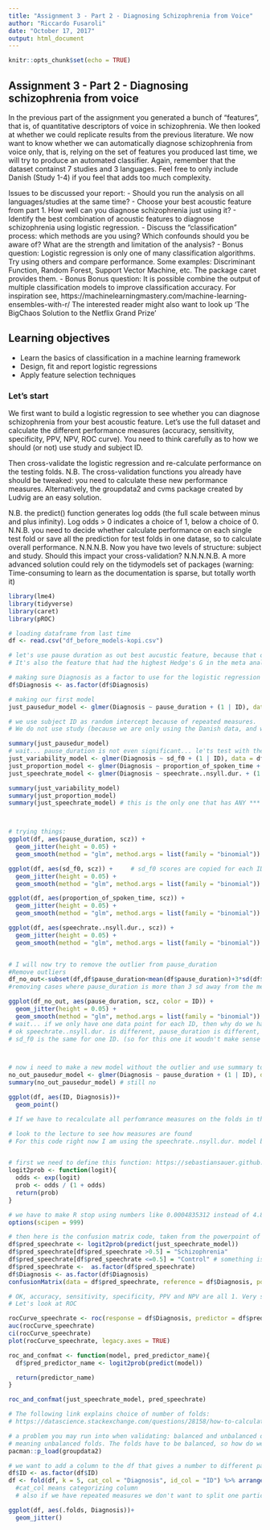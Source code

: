 ```yaml
---
title: "Assignment 3 - Part 2 - Diagnosing Schizophrenia from Voice"
author: "Riccardo Fusaroli"
date: "October 17, 2017"
output: html_document
---
```


```r
knitr::opts_chunk$set(echo = TRUE)
```

## Assignment 3 - Part 2 - Diagnosing schizophrenia from voice

In the previous part of the assignment you generated a bunch of "features", that is, of quantitative descriptors of voice in schizophrenia. We then looked at whether we could replicate results from the previous literature.
We now want to know whether we can automatically diagnose schizophrenia from voice only, that is, relying on the set of features you produced last time, we will try to produce an automated classifier.
Again, remember that the dataset containst 7 studies and 3 languages. Feel free to only include Danish (Study 1-4) if you feel that adds too much complexity.

Issues to be discussed your report:
- Should you run the analysis on all languages/studies at the same time? 
- Choose your best acoustic feature from part 1. How well can you diagnose schizophrenia just using it?
- Identify the best combination of acoustic features to diagnose schizophrenia using logistic regression.
- Discuss the "classification" process: which methods are you using? Which confounds should you be aware of? What are the strength and limitation of the analysis?
- Bonus question: Logistic regression is only one of many classification algorithms. Try using others and compare performance. Some examples: Discriminant Function, Random Forest, Support Vector Machine, etc. The package caret provides them. 
- Bonus Bonus question: It is possible combine the output of multiple  classification models to improve classification accuracy. For inspiration see,
https://machinelearningmastery.com/machine-learning-ensembles-with-r/
 The interested reader might also want to look up 'The BigChaos Solution to the Netflix Grand Prize'

## Learning objectives
- Learn the basics of classification in a machine learning framework
- Design, fit and report logistic regressions
- Apply feature selection techniques

### Let's start

We first want to build a logistic regression to see whether you can diagnose schizophrenia from your best acoustic feature. Let's use the full dataset and calculate the different performance measures (accuracy, sensitivity, specificity, PPV, NPV, ROC curve). You need to think carefully as to how we should (or not) use study and subject ID.

Then cross-validate the logistic regression and re-calculate performance on the testing folds. N.B. The cross-validation functions you already have should be tweaked: you need to calculate these new performance measures. Alternatively, the groupdata2 and cvms package created by Ludvig are an easy solution. 

N.B. the predict() function generates log odds (the full scale between minus and plus infinity). Log odds > 0 indicates a choice of 1, below a choice of 0.
N.N.B. you need to decide whether calculate performance on each single test fold or save all the prediction for test folds in one datase, so to calculate overall performance.
N.N.N.B. Now you have two levels of structure: subject and study. Should this impact your cross-validation?
N.N.N.N.B. A more advanced solution could rely on the tidymodels set of packages (warning: Time-consuming to learn as the documentation is sparse, but totally worth it)



```r
library(lme4)
library(tidyverse)
library(caret)
library(pROC)

# loading dataframe from last time
df <- read.csv("df_before_models-kopi.csv")

# let's use pause duration as out best aucustic feature, because that one has the highest effects size estimate from the last part. 
# It's also the feature that had the highest Hedge's G in the meta analysis. 

# making sure Diagnosis as a factor to use for the logistic regression
df$Diagnosis <- as.factor(df$Diagnosis)

# making our first model
just_pausedur_model <- glmer(Diagnosis ~ pause_duration + (1 | ID), data = df, family = "binomial")

# we use subject ID as random intercept because of repeated measures. 
# We do not use study (because we are only using the Danish data, and we previously concluded that the Danish studies are not different)

summary(just_pausedur_model)
# wait... pause_duration is not even significant... le'ts test with the other features...
just_variability_model <- glmer(Diagnosis ~ sd_f0 + (1 | ID), data = df, family = "binomial")
just_proportion_model <- glmer(Diagnosis ~ proportion_of_spoken_time + (1 | ID), data = df, family = "binomial")
just_speechrate_model <- glmer(Diagnosis ~ speechrate..nsyll.dur. + (1 | ID), data = df, family = "binomial")

summary(just_variability_model)
summary(just_proportion_model)
summary(just_speechrate_model) # this is the only one that has ANY *** on fixed effect !



# trying things:
ggplot(df, aes(pause_duration, scz)) + 
  geom_jitter(height = 0.05) +
  geom_smooth(method = "glm", method.args = list(family = "binomial"))

ggplot(df, aes(sd_f0, scz)) +     # sd_f0 scores are copied for each ID. multiple of the same values cause the stripes in the graph.
  geom_jitter(height = 0.05) +
  geom_smooth(method = "glm", method.args = list(family = "binomial"))

ggplot(df, aes(proportion_of_spoken_time, scz)) + 
  geom_jitter(height = 0.05) +
  geom_smooth(method = "glm", method.args = list(family = "binomial"))

ggplot(df, aes(speechrate..nsyll.dur., scz)) + 
  geom_jitter(height = 0.05) +
  geom_smooth(method = "glm", method.args = list(family = "binomial"))


# I will now try to remove the outlier from pause_duration
#Remove outliers
df_no_out<-subset(df,df$pause_duration<mean(df$pause_duration)+3*sd(df$pause_duration)) 
#removing cases where pause_duration is more than 3 sd away from the mean - common proceduce given definition of normal dis.

ggplot(df_no_out, aes(pause_duration, scz, color = ID)) + 
  geom_jitter(height = 0.05) +
  geom_smooth(method = "glm", method.args = list(family = "binomial"))
# wait... if we only have one data point for each ID, then why do we have ID ans random intercept? do we only have 1 obs per ID?
# ok speechrate..nsyll.dur. is different, pause_duration is different, proportion is different
# sd_f0 is the same for one ID. (so for this one it woudn't make sense to have random ID? is that what that means? or only 1 per ID at least)



# now i need to make a new model without the outlier and use summary to see if there is significance now.
no_out_pausedur_model <- glmer(Diagnosis ~ pause_duration + (1 | ID), data = df_no_out, family = "binomial")
summary(no_out_pausedur_model) # still no

ggplot(df, aes(ID, Diagnosis))+
  geom_point()
```


```r
# If we have to recalculate all perfomrance measures on the folds in the next task (cross-validation) would't it be a good idea to create a function that calculates and saves all 6 measures?

# look to the lecture to see how measures are found
# For this code right now I am using the speechrate..nsyll.dur. model because it seems to not be problematic...


# first we need to define this function: https://sebastiansauer.github.io/convert_logit2prob/
logit2prob <- function(logit){
  odds <- exp(logit)
  prob <- odds / (1 + odds)
  return(prob)
}

# we have to make R stop using numbers like 0.0004835312 instead of 4.835312e-04 (scientific notation) because otherwise the "Control" fucks up
options(scipen = 999)

# then here is the confusion matrix code, taken from the powerpoint of this week's lecture
df$pred_speechrate <- logit2prob(predict(just_speechrate_model))
df$pred_speechrate[df$pred_speechrate >0.5] = "Schizophrenia"
df$pred_speechrate[df$pred_speechrate <=0.5] = "Control" # something is wrong here - i found out why! it's because of scientific notation!
df$pred_speechrate <-  as.factor(df$pred_speechrate)
df$Diagnosis <- as.factor(df$Diagnosis)
confusionMatrix(data = df$pred_speechrate, reference = df$Diagnosis, positive = "Schizophrenia")

# OK, accuracy, sensitivity, specificity, PPV and NPV are all 1. Very sus
# Let's look at ROC 

rocCurve_speechrate <- roc(response = df$Diagnosis, predictor = df$pred_speechrate)
auc(rocCurve_speechrate)
ci(rocCurve_speechrate)
plot(rocCurve_speechrate, legacy.axes = TRUE)

```


```r
roc_and_confmat <- function(model, pred_predictor_name){
  df$pred_predictor_name <- logit2prob(predict(model))

  return(predictor_name)
}

roc_and_confmat(just_speechrate_model, pred_speechrate)
```


```r
# The following link explains choice of number of folds:
# https://datascience.stackexchange.com/questions/28158/how-to-calculate-the-fold-number-k-fold-in-cross-validation

# a problem you may run into when validating: balanced and unbalanced data
# meaning unbalanced folds. The folds have to be balanced, so how do we tell them to do that?
pacman::p_load(groupdata2)

# we want to add a column to the df that gives a number to different parts of the dataset (folds)
df$ID <- as.factor(df$ID)
df <- fold(df, k = 5, cat_col = "Diagnosis", id_col = "ID") %>% arrange(.folds)
  #cat_col means categorizing column 
  # also if we have repeated measures we don't want to split one participant over different fold

ggplot(df, aes(.folds, Diagnosis))+
  geom_jitter()
```

